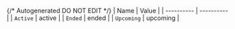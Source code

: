 {/* Autogenerated DO NOT EDIT  */}
| Name       | Value      |
| ---------- | ---------- |
| `Active`   | active     |
| `Ended`    | ended      |
| `Upcoming` | upcoming   |